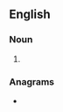 ==English==

===Noun===
{{head|en|noun plural form}}

# {{plural of|engawa|lang=en}}

===Anagrams===
* {{l|en|Swanage}}